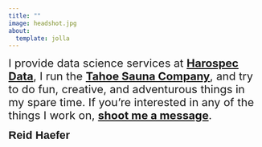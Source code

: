 ```yaml
---
title: ""
image: headshot.jpg
about:
  template: jolla
---
```


[I provide data science services at [**Harospec Data**](http://www.harospecdata.com/), I run the [**Tahoe Sauna Company**](https://tahoesaunacompany.com), and try to do fun, creative, and adventurous things in my spare time. If you're interested in any of the things I work on, [**shoot me a message**](mailto:reidhaefer14@gmail.com).]{style="font-size: 22px;"}

[**Reid Haefer**]{style="font-family: 'Arial', sans-serif; font-size: 22px;"}

